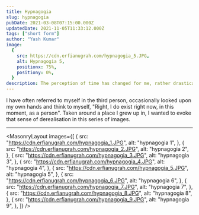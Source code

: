 ```yaml
---
title: Hypnagogia
slug: hypnagogia
pubDate: 2021-03-08T07:15:00.000Z
updatedDate: 2021-11-05T11:33:12.000Z
tags: ["short form"]
author: "Yash Kumar"
image:
  {
    src: https://cdn.erfianugrah.com/hypnagogia_5.JPG,
    alt: Hypnagogia 5,
    positionx: 75%,
    positiony: 0%,
  }
description: The perception of time has changed for me, rather drastically in fact.
---
```


I have often referred to myself in the third person, occasionally looked upon my own hands and think to myself, "Right, I do exist right now, in this moment, as a person". Taken around a place I grew up in, I wanted to evoke that sense of derealisation in this series of images.

---


<MasonryLayout
  images={[
    {
      src: "https://cdn.erfianugrah.com/hypnagogia_1.JPG",
      alt: "hypnagogia 1",
    },
    {
      src: "https://cdn.erfianugrah.com/hypnagogia_2.JPG",
      alt: "hypnagogia 2",
    },
    {
      src: "https://cdn.erfianugrah.com/hypnagogia_3.JPG",
      alt: "hypnagogia 3",
    },
    {
      src: "https://cdn.erfianugrah.com/hypnagogia_4.JPG",
      alt: "hypnagogia 4",
    },
    {
      src: "https://cdn.erfianugrah.com/hypnagogia_5.JPG",
      alt: "hypnagogia 5",
    },
    {
      src: "https://cdn.erfianugrah.com/hypnagogia_6.JPG",
      alt: "hypnagogia 6",
    },
    {
      src: "https://cdn.erfianugrah.com/hypnagogia_7.JPG",
      alt: "hypnagogia 7",
    },
    {
      src: "https://cdn.erfianugrah.com/hypnagogia_8.JPG",
      alt: "hypnagogia 8",
    },
    {
      src: "https://cdn.erfianugrah.com/hypnagogia_9.JPG",
      alt: "hypnagogia 9",
    },
  ]}
/>
